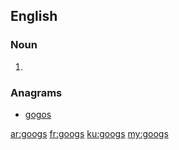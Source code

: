 ==English==

===Noun===
{{head|en}}

# {{plural of|goog}}

===Anagrams===
* [[gogos#English|gogos]]

[[ar:googs]]
[[fr:googs]]
[[ku:googs]]
[[my:googs]]